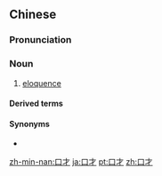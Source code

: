 ==Chinese==
{{zh-forms}}

===Pronunciation===
{{zh-pron
|m=kǒucái
|c=hau2 coi4
|h=pfs=khiéu-chhòi
|mn=kháu-châi
|cat=n
}}

===Noun===
{{zh-noun}}

# [[eloquence]]

====Derived terms====
{{zh-der|有口才}}

====Synonyms====
* {{zh-l|雄辯}}

[[zh-min-nan:口才]]
[[ja:口才]]
[[pt:口才]]
[[zh:口才]]